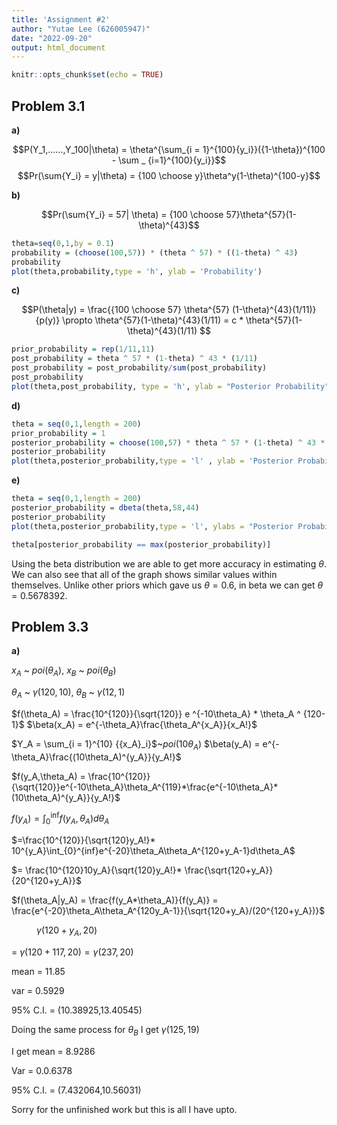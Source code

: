 ---
title: 'Assignment #2'
author: "Yutae Lee (626005947)"
date: "2022-09-20"
output: html_document
---

```{r setup, include=FALSE}
knitr::opts_chunk$set(echo = TRUE)
```

## Problem 3.1

**a)**

$$P(Y_1,......,Y_100|\theta) = \theta^{\sum_{i = 1}^{100}{y_i}}({1-\theta})^{100 - \sum _ {i=1}^{100}{y_i}}$$
$$Pr(\sum{Y_i} = y|\theta) = {100 \choose y}\theta^y(1-\theta)^{100-y}$$

**b)**

$$Pr(\sum{Y_i} = 57| \theta) =  {100 \choose 57}\theta^{57}(1-\theta)^{43}$$

```{r}
theta=seq(0,1,by = 0.1)
probability = (choose(100,57)) * (theta ^ 57) * ((1-theta) ^ 43)
probability
plot(theta,probability,type = 'h', ylab = 'Probability')
```


**c)**

$$P(\theta|y) =  \frac{{100 \choose 57} \theta^{57} (1-\theta)^{43}(1/11)}{p(y)} \propto \theta^{57}(1-\theta)^{43}(1/11) = c * \theta^{57}(1-\theta)^{43}(1/11) $$

```{r}
prior_probability = rep(1/11,11)
post_probability = theta ^ 57 * (1-theta) ^ 43 * (1/11)
post_probability = post_probability/sum(post_probability)
post_probability
plot(theta,post_probability, type = 'h', ylab = "Posterior Probability")

```




**d)**


```{r}
theta = seq(0,1,length = 200)
prior_probability = 1
posterior_probability = choose(100,57) * theta ^ 57 * (1-theta) ^ 43 * 1
posterior_probability
plot(theta,posterior_probability,type = 'l' , ylab = 'Posterior Probability')
```



**e)**


```{r}
theta = seq(0,1,length = 200)
posterior_probability = dbeta(theta,58,44)
posterior_probability
plot(theta,posterior_probability,type = 'l', ylabs = "Posterior Probability")
```

```{r}
theta[posterior_probability == max(posterior_probability)]
```
Using the beta distribution we are able to get more accuracy in estimating $\theta$. We can also see that all of the graph shows similar values  within themselves. Unlike other priors which gave us $\theta = 0.6$, in beta we can get $\theta = 0.5678392$.



## Problem 3.3

**a)**

$x_A$ ~ $poi(\theta_A)$, $x_B$ ~ $poi(\theta_B)$

$\theta_A$ ~ $\gamma(120,10)$, $\theta_B$ ~ $\gamma(12,1)$

$f(\theta_A) = \frac{10^{120}}{\sqrt{120}} e ^{-10\theta_A} * \theta_A ^ {120-1}$
$\beta(x_A) = e^{-\theta_A}\frac{\theta_A^{x_A}}{x_A!}$

$Y_A = \sum_{i = 1}^{10} {{x_A}_i}$~$poi(10\theta_A)$
$\beta(y_A) = e^{-\theta_A}\frac{(10\theta_A)^{y_A}}{y_A!}$

$f(y_A,\theta_A) = \frac{10^{120}}{\sqrt{120}}e^{-10\theta_A}\theta_A^{119}*\frac{e^{-10\theta_A}*(10\theta_A)^{y_A}}{y_A!}$

$f(y_A) = \int_{0}^{\inf}f(y_A,\theta_A)d\theta_A$

$=\frac{10^{120}}{\sqrt{120}y_A!}* 10^{y_A}\int_{0}^{inf}e^{-20}\theta_A\theta_A^{120+y_A-1}d\theta_A$

$= \frac{10^{120}10y_A}{\sqrt{120}y_A!}* \frac{\sqrt{120+y_A}}{20^{120+y_A}}$

$f(\theta_A|y_A) = \frac{f(y_A*\theta_A)}{f(y_A)} = \frac{e^{-20}\theta_A\theta_A^{120y_A-1}}{\sqrt{120+y_A}/(20^{120+y_A})}$

~ $\gamma(120+y_A,20)$

= $\gamma(120+117,20) = \gamma(237,20)$

mean = 11.85

var = 0.5929

95% C.I. = (10.38925,13.40545)

Doing the same process for $\theta_B$ I get $\gamma(125,19)$

I get mean = 8.9286

Var = 0.0.6378

95% C.I. = (7.432064,10.56031)


Sorry for the unfinished work but this is all I have upto.